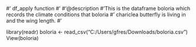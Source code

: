 #' df_apply function
#'
#'@description
#'This is the dataframe boloria which records the climate conditions that boloria
#' chariclea butterfly is living in and the wing length.
#'


library(readr)
boloria <- read_csv("C:/Users/gfres/Downloads/boloria.csv")
View(boloria)

